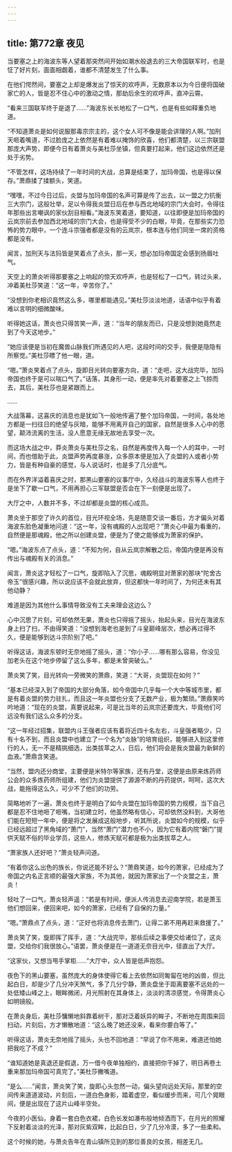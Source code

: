 ```yaml
---
---
---
```

title: 第772章 夜见
---



当要塞之上的海波东等人望着那突然间开始如潮水般退去的三大帝国联军时，也是怔了好片刻，面面相觑着，谁都不清楚发生了什么事。

在他们愕然间，要塞之上却是爆发出了惊天的欢呼声，无数原本以为今日便将国破家亡的人，皆是忍不住心中的激动之情，那劫后余生的欢呼声，直冲云霄。

“看来三国联军终于是退了……”海波东长长地松了一口气，也是有些如释重负地道。

“不知道萧炎是如何说服那毒宗宗主的，这个女人可不像是能会讲理的人啊。”加刑天咂着嘴道，不过脸庞之上依然是有着难以掩饰的欣喜，他们都清楚，以三宗联盟那庞大声势，即便今日有着萧炎与美杜莎坐镇，但真要打起来，他们这边依然还是处于劣势。

“不管怎样，这场持续了一年时间的大战，总算是结束了，加玛帝国，也是得以保存。”萧鼎揉了揉额头，笑道。

“嘿嘿，不过今日过后，炎盟与加玛帝国的名声可算是传了出去，以一盟之力抗衡三大宗门，这般壮举，足以令得我炎盟日后在参与西北地域的宗门大会时，令得往年那些出言嘲讽的家伙刮目相看。”海波东笑着道，要知道，以往即便是加玛帝国的云岚宗前去参加西北地域的宗门大会，也是得受不少的白眼，毕竟，在那些实力恐怖的势力眼中，一个连斗宗强者都是没有的云岚宗，根本连与他们同坐一席的资格都是没有。

闻言，加刑天与法犸皆是笑着点了点头，那一天，想必加玛帝国定会感到扬眉吐气。

天空上的萧炎听得那要塞之上响起的惊天欢呼声，也是轻松了一口气，转过头来，冲着美杜莎笑道：“这一年，辛苦你了。”

“没想到你老相识竟然这么多，哪里都能遇见。”美杜莎淡淡地道，话语中似乎有着难以言明的细微酸味。

听得她这话，萧炎也只得苦笑一声，道：“当年的朋友而已，只是没想到她竟然走到了今天这地步。”

“她应该便是当初在魔兽山脉我们所遇见的人吧，这段时间的交手，我便是隐隐有所察觉。”美杜莎瞟了他一眼，道。

“嗯。”萧炎笑着点了点头，旋即目光转向要塞方向，道：“走吧，这大战完毕，加玛帝国也终于是可以喘口气了。”话落，其身形一动，便是率先对着要塞之上飞掠而去，其后，美杜莎也是紧跟而上。

……

大战落幕，这喜庆的消息也是犹如飞一般地传遍了整个加玛帝国，一时间，各处地方都是一扫往日的绝望与灰暗，能够不用离开自己的国家，自然是很多人心中的愿望，颠沛流离的生活，没人愿意无缘无故地去享受一次。

而这场大战之中，莽炎萧炎与美杜莎之名，自然是再度传入每一个人的耳中，一时间，而也借助于此，炎盟声势再度暴涨，众多原本便是加入了炎盟的人或者小势力，皆是有种自豪的感觉，与人说话时，也是多了几分底气。

而在外界洋溢着喜庆之时，那黑山要塞的议事厅中，久经战斗的海波东等人也终于是坐下了歇一口气，不用再担心三军联盟是否会在下一刻便是出现了。

大厅之中，人数并不多，不过却都是炎盟的核心成员。

萧炎坐于那空了许久的首位，目光环视全场，先是随意交谈一番后，方才偏头对着海波东脸色凝重地问道：“这一年，没有魂殿的人出现吧？”萧炎心中最为看重的，自然便是那魂殿，他之所以创建炎盟，便是为了使之能够成为萧家的保护。

“嗯。”海波东点了点头，道：“不知为何，自从云岚宗解散之后，帝国内便是再没有传出与魂殿有关的消息。”

闻言，萧炎这才轻松了一口气，旋即陷入了沉思，魂殿明显对萧家的那块“陀舍古帝玉”很感兴趣，所以说应该不会就此放弃，但这都快一年时间了，为何还未有其他动静？

难道是因为其他什么事情导致没有工夫来理会这边么？

心中沉思了片刻，可却依然无果，萧炎也只得摇了摇头，抬起头来，目光在海波东身上扫了扫，不由得笑道：“没想到海老也是到了斗皇巅峰层次，想必再过得不久，便是能够到达斗宗阶别了吧。”

听得这话，海波东顿时无奈地摇了摇头，道：“你小子……哪有那么容易，你没见加老头在这个地步停留了这么多年，都是未曾突破么。”

萧炎笑了笑，目光转向一旁微笑的萧鼎，笑道：“大哥，炎盟现在如何？”

“基本已经深入到了帝国的大部分角落，如今帝国中几乎每一个大中等城市里，都是有着炎盟的势力驻扎，而且这一年炎盟也分支了无数产业，极为繁琐。”萧鼎笑吟吟地道：“现在的炎盟，真要说起来，可是比当年的云岚宗还要庞大，毕竟他们可远没有我们这么众多的分支。

“这一年经过招集，联盟内斗王强者应该有着将近四十名左右，斗皇强者略少，只有十名不到，而且炎盟中也建立了一个名为“炎脉”的培育组织，能够进入到这里修行的人，无一不是精挑细选，出类拔萃之人，日后，他们将会是我炎盟最为新鲜的血液。”萧鼎含笑道。

“当然，盟内还分商堂，主要便是米特尔等家族，还有丹堂，这便是由原来炼药师公会的众多炼药师所组建，他们为炎盟提供了源源不断的丹药提供，呵呵，这次大战，能拖得这么久，可少不了他们的功劳。

简略地听了一遍，萧炎也终于是明白了如今炎盟在加玛帝国的势力规模，当下自己都是忍不住地咂了咂嘴，当初建立时，他虽然略有信心，可却依然没料到，大哥他们能在短短一年中，便是将之发展成这般地步，听其所说，炎盟如今的规模，似乎已经远超过了黑角域的“萧门”，当然“萧门”潜力也不小，因为它有着内院“磐门”提供天赋不俗的毕业学员，这些人，修炼天赋可都是极为出类拔萃之人。

“萧家族人还好吧？”萧炎轻声问道。

“有着你这么出色的族长，你说还能不好么？”萧鼎笑道，如今的萧家，已经成为了帝国之内名正言顺的最强大家族，不为其他，就因为萧家出了一个炎盟之主，萧炎！

轻吐了一口气，萧炎轻声遥：“若是有时间，便派人传消息去迎南学院，若是萧玉他们想回来，便回来吧，如今的萧家，已经有了自保的力量。”

“嗯。”萧鼎点了点头，道：“正好也将消息传去萧门，让得二弟不用再赶来救援了。”

萧炎笑了笑，旋即挥了挥手，道：“大战完毕，那些后续之事便交给诸位了，这炎盟，交给你们我很放心。”语罢，萧炎便是在一道道无奈目光中，径直出了大厅。

“这家伙，又想当甩手掌柜……”大厅中，众人皆是低声抱怨。

夜色下的黑山要塞，虽然庞大的身体使得它看上去依然如同匍匐在地的凶兽，但比起白日，却是少了几分冲天煞气，多了几分宁静，萧炎盘坐于距离要塞不远处的一处低矮山峰之上，眼眸微闭，月光照射在其身体上，淡淡的清凉感觉，令得萧炎心如明镜般。

在萧炎身后，美杜莎慵懒地斜靠着树干，那对泛着妖异的眸子，不断地在周围来回扫动，片刻后，方才懒散地道：“这么晚了她还没来，看来你要白等了。”

听得这话，萧炎无奈地摇了摇头，头也不回地道：“早说了你不用来，难道还怕她把我吃了不成？”

“谁知道她是真退还是假退，万一借今夜单独相约，直接把你干掉了，明日再卷土重来那加玛帝国可真完了。”美杜莎撇嘴道。

“是么……”闻言，萧炎笑了笑，旋即心头忽然一动，偏头望向远处天际，那里的空间传来道道波动，片刻后，一道白色身影，踏着虚空，看似缓步而来，可几个晃眼间，便是出现在了这片山峰半空处。

今夜的小医仙，身着一套白色衣裙，白色长发如瀑布般地倾洒而下，在月光的照耀下反射着淡淡的光泽，那对灰紫双眸，比起白日，少了几分冷漠，多了一些柔和。

这个时候的她，与萧炎告年在青山镇所见到的那位善良的女孩，相差无几。